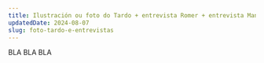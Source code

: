 ---
title: Ilustración ou foto do Tardo + entrevista Romer + entrevista Manuel Lago.
updatedDate: 2024-08-07
slug: foto-tardo-e-entrevistas
---

BLA BLA BLA
